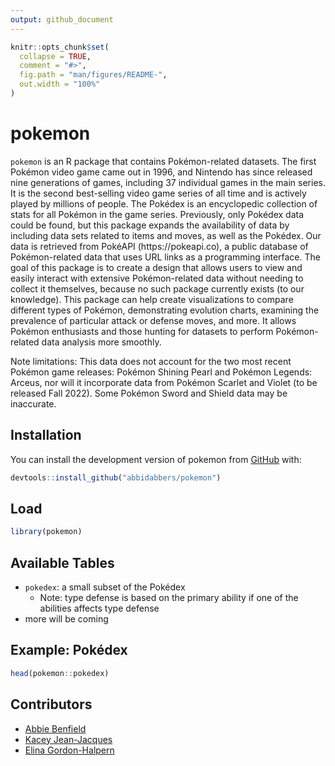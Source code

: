 ```yaml
---
output: github_document
---
```


<!-- README.md is generated from README.Rmd. Please edit that file -->

```r
knitr::opts_chunk$set(
  collapse = TRUE,
  comment = "#>",
  fig.path = "man/figures/README-",
  out.width = "100%"
)
```

# pokemon

<!-- badges: start -->
<!-- badges: end -->

`pokemon` is an R package that contains Pokémon-related datasets. The first Pokémon video game came out in 1996, and Nintendo has since released nine generations of games, including 37 individual games in the main series. It is the second best-selling video game series of all time and is actively played by millions of people. The Pokédex is an encyclopedic collection of stats for all Pokémon in the game series. Previously, only Pokédex data could be found, but this package expands the availability of data by including data sets related to items and moves, as well as the Pokédex. Our data is retrieved from PokéAPI (https://pokeapi.co), a public database of Pokémon-related data that uses URL links as a programming interface. The goal of this package is to create a design that allows users to view and easily interact with extensive Pokémon-related data without needing to collect it themselves, because no such package currently exists (to our knowledge). This package can help create visualizations to compare different types of Pokémon, demonstrating evolution charts, examining the prevalence of particular attack or defense moves, and more. It allows Pokémon enthusiasts and those hunting for datasets to perform Pokémon-related data analysis more smoothly.

Note limitations: This data does not account for the two most recent Pokémon game releases: Pokémon Shining Pearl and Pokémon Legends: Arceus, nor will it incorporate data from Pokémon Scarlet and Violet (to be released Fall 2022). Some Pokémon Sword and Shield data may be inaccurate.


## Installation

You can install the development version of pokemon from [GitHub](https://github.com/) with:

```r
devtools::install_github("abbidabbers/pokemon")
```


## Load

```r
library(pokemon)
```

## Available Tables

- `pokedex`: a small subset of the Pokédex
  - Note: type defense is based on the primary ability if one of the abilities affects type defense
- more will be coming


## Example: Pokédex

```r
head(pokemon::pokedex)
```

## Contributors

- [Abbie Benfield](https://github.com/abbidabbers)
- [Kacey Jean-Jacques](https://github.com/kaceyjj)
- [Elina Gordon-Halpern](https://github.com/egordonhalpern)

